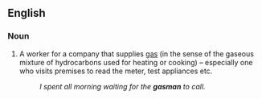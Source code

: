 ==English==

===Noun===
{{en-noun|gasmen}}

# A worker for a company that supplies [[gas]] (in the sense of the gaseous mixture of hydrocarbons used for heating or cooking) &ndash; especially one who visits premises to read the meter, test appliances etc. 
#:''I spent all morning waiting for the '''gasman''' to call.''